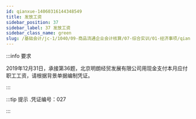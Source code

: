 ---
id: qianxue-14060316144348549
title: 发放工资
sidebar_position: 37
sidebar_label: 37 发放工资
sidebar_class_name: green
slug: /基础会计/jc-1/1040/09-商品流通企业会计核算/07-综合实训/01-经济事项/qianxue-14051614365231201/qianxue-14060316144348549/发放工资
---

:::info 要求

2019年12月31日，承接第36题，北京明朗经贸发展有限公司用现金支付本月应付职工工资，请根据背景单据编制凭证。

:::

:::tip 提示
  .凭证编号：027
:::
